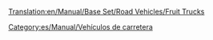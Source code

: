 [[Translation:en/Manual/Base Set/Road Vehicles/Fruit Trucks]]

{{es/Manual/Base Set/Road Vehicles/Vehículo de carretera|nombre    = Camión de Fruta Balogh
  |imagen    = en/Manual/Base Set/Road Vehicles/Balogh Fruit Truck.png
  |precio    = 9.676 € (4,838 £)
  |velocidad = 48 km/h (30 mph)
  |coste     = 842 € (421 £)
  |diseño    = 1935
  |duración  = 15
  |capacidad = 18 toneladas de fruta
}}
{{es/Manual/Base Set/Road Vehicles/Vehículo de carretera|nombre    = Camión de Fruta Uhl
  |imagen    = en/Manual/Base Set/Road Vehicles/Uhl Fruit Truck.png
  |precio    = 12.136 € (6.068 £)
  |velocidad = 88 km/h (55 mph)
  |coste     = 1.574 € (787 £)
  |diseño    = 1978
  |duración  = 15
  |capacidad = 20 toneladas de fruta
}}
{{es/Manual/Base Set/Road Vehicles/Vehículo de carretera|nombre    = Camión de Fruta Kelling
  |imagen    = en/Manual/Base Set/Road Vehicles/Kelling Fruit Truck.png
  |precio    = 12.956 € (6.478 £)
  |velocidad = 112 km/h (70 mph)
  |coste     = 2.250 € (1.125 £)
  |diseño    = 2012
  |duración  = 15
  |capacidad = 23 toneladas de fruta
}}


[[Category:es/Manual/Vehículos de carretera]]